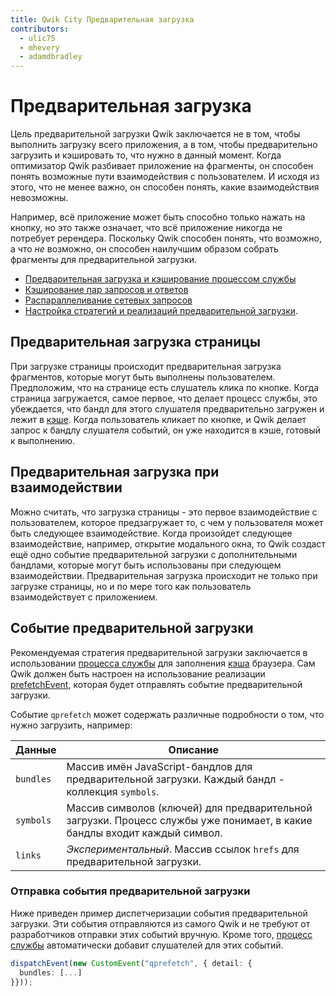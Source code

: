 ```yaml
---
title: Qwik City Предварительная загрузка
contributors:
  - ulic75
  - mhevery
  - adamdbradley
---
```


# Предварительная загрузка

Цель предварительной загрузки Qwik заключается не в том, чтобы выполнить загрузку всего приложения, а в том, чтобы предварительно загрузить и кэшировать то, что нужно в данный момент. Когда оптимизатор Qwik разбивает приложение на фрагменты, он способен понять возможные пути взаимодействия с пользователем. И исходя из этого, что не менее важно, он способен понять, какие взаимодействия невозможны.

Например, всё приложение может быть способно только нажать на кнопку, но это также означает, что всё приложение никогда не потребует ререндера. Поскольку Qwik способен понять, что возможно, а что _не_ возможно, он способен наилучшим образом собрать фрагменты для предварительной загрузки.

- [Предварительная загрузка и кэширование процессом службы](../service-worker-prefetching/index.mdx)
- [Кэширование пар запросов и ответов](../request-response-cache/index.mdx)
- [Распараллеливание сетевых запросов](../parallelizing-network-requests/index.mdx)
- [Настройка стратегий и реализаций предварительной загрузки](../../../docs/advanced/prefetching/index.mdx).

## Предварительная загрузка страницы

При загрузке страницы происходит предварительная загрузка фрагментов, которые могут быть выполнены пользователем. Предположим, что на странице есть слушатель клика по кнопке. Когда страница загружается, самое первое, что делает процесс службы, это убеждается, что бандл для этого слушателя предварительно загружен и лежит в [кэше](../request-response-cache/index.mdx). Когда пользователь кликает по кнопке, и Qwik делает запрос к бандлу слушателя событий, он уже находится в кэше, готовый к выполнению.

## Предварительная загрузка при взаимодействии

Можно считать, что загрузка страницы - это первое взаимодействие с пользователем, которое предзагружает то, с чем у пользователя может быть следующее взаимодействие. Когда произойдет следующее взаимодействие, например, открытие модального окна, то Qwik создаст ещё одно событие предварительной загрузки с дополнительными бандлами, которые могут быть использованы при следующем взаимодействии. Предварительная загрузка происходит не только при загрузке страницы, но и по мере того как пользователь взаимодействует с приложением.

## Событие предварительной загрузки

Рекомендуемая стратегия предварительной загрузки заключается в использовании [процесса службы](../service-worker-prefetching/index.mdx) для заполнения [кэша](https://developer.mozilla.org/en-US/docs/Web/API/Cache) браузера. Сам Qwik должен быть настроен на использование реализации [prefetchEvent](../../../docs/advanced/prefetching/index.mdx), которая будет отправлять событие предварительной загрузки.

Событие `qprefetch` может содержать различные подробности о том, что нужно загрузить, например:

| Данные | Описание |
| --- | --- |
| `bundles` | Массив имён JavaScript-бандлов для предварительной загрузки. Каждый бандл - коллекция `symbols`. |
| `symbols` | Массив символов (ключей) для предварительной загрузки. Процесс службы уже понимает, в какие бандлы входит каждый символ. |
| `links` | _Экспериментальный_. Массив ссылок `hrefs` для предварительной загрузки. |

### Отправка события предварительной загрузки

Ниже приведен пример диспетчеризации события предварительной загрузки. Эти события отправляются из самого Qwik и не требуют от разработчиков отправки этих событий вручную. Кроме того, [процесс службы](../service-worker-prefetching/index.mdx) автоматически добавит слушателей для этих событий.

```ts
dispatchEvent(new CustomEvent("qprefetch", { detail: {
  bundles: [...]
}}));
```
